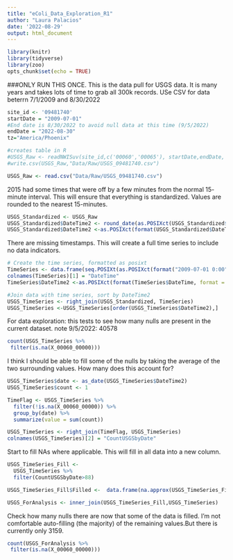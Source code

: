 ```yaml
---
title: "eColi_Data_Exploration_R1"
author: "Laura Palacios"
date: '2022-08-29'
output: html_document
---
```


```r
library(knitr)
library(tidyverse)
library(zoo)
opts_chunk$set(echo = TRUE)
```

###ONLY RUN THIS ONCE.
This is the data pull for USGS data. It is many years and takes lots of time to grab all 300k records. USe CSV for data beterrn 7/1/2009 and 8/30/2022
```r
site_id <- '09481740'
startDate = "2009-07-01"
#End date is 8/30/2022 to avoid null data at this time (9/5/2022)
endDate = "2022-08-30"
tz="America/Phoenix"

#creates table in R
#USGS_Raw <- readNWISuv(site_id,c('00060','00065'), startDate,endDate, tz)
#write.csv(USGS_Raw,"Data/Raw/USGS_09481740.csv")

USGS_Raw <- read.csv("Data/Raw/USGS_09481740.csv")
```


2015 had some times that were off by a few minutes from the normal 15- minute interval. This will ensure that everything is standardized. Values are rounded to the nearest 15-minutes.
```r
USGS_Standardized <- USGS_Raw
USGS_Standardized$DateTime2 <- round_date(as.POSIXct(USGS_Standardized$dateTime), "15 minutes")
USGS_Standardized$DateTime2 <-as.POSIXct(format(USGS_Standardized$DateTime2, format = '%Y-%m-%d %H:%M'), tz = tz)

```

There are missing timestamps. This will create a full time series to include no data indicators.
```r
# Create the time series, formatted as posixt
TimeSeries <- data.frame(seq.POSIXt(as.POSIXct(format("2009-07-01 0:00",format = '%m/%d/%y %H:%M'), tz = tz), as.POSIXct(format("2022-08-30 0:00",format = '%m/%d/%y %H:%M'), tz = tz), by="15 min"))
colnames(TimeSeries)[1] = "DateTime"
TimeSeries$DateTime2 <-as.POSIXct(format(TimeSeries$DateTime, format = '%Y-%m-%d %H:%M'), tz = tz)

#Join data with time series, sort by DateTime2
USGS_TimeSeries <- right_join(USGS_Standardized, TimeSeries)
USGS_TimeSeries <-USGS_TimeSeries[order(USGS_TimeSeries$DateTime2),]
```

For data exploration: this tests to see how many nulls are present in the current dataset.
note 9/5/2022: 40578
```r
count(USGS_TimeSeries %>%
 filter(is.na(X_00060_00000)))
```

I think I should be able to fill some of the nulls by taking the average of the two surrounding values. How many does this account for?

```r
USGS_TimeSeries$date <- as_date(USGS_TimeSeries$DateTime2)
USGS_TimeSeries$count <- 1

TimeFlag <- USGS_TimeSeries %>%
  filter(!is.na(X_00060_00000)) %>%
  group_by(date) %>%
  summarize(value = sum(count))

USGS_TimeSeries <- right_join(TimeFlag, USGS_TimeSeries)
colnames(USGS_TimeSeries)[2] = "CountUSGSbyDate"
```
Start to fill NAs where applicable. This will fill in all data into a new column.
```r
USGS_TimeSeries_Fill <-
  USGS_TimeSeries %>%
  filter(CountUSGSbyDate>88)

USGS_TimeSeries_Fill$Filled <-  data.frame(na.approx(USGS_TimeSeries_Fill$X_00060_00000, rule = 2))

USGS_ForAnalysis <- inner_join(USGS_TimeSeries_Fill,USGS_TimeSeries)

```
Check how many nulls there are now that some of the data is filled. I'm not comfortable auto-filling (the majority) of the remaining values.But there is currently only 3159.
```r
count(USGS_ForAnalysis %>%
 filter(is.na(X_00060_00000)))
```

